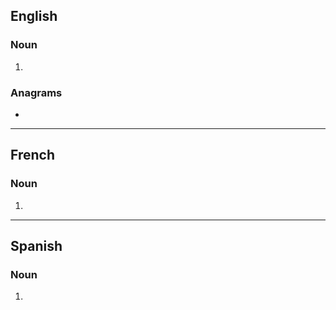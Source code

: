 {{also|Westerns}}
==English==

===Noun===
{{head|en|noun form}}

# {{plural of|en|western}}

===Anagrams===
* {{anagrams|en|a=eenrsstw|enstrews}}

----

==French==

===Noun===
{{head|fr|noun plural form|g=m}}

# {{plural of|fr|western}}

----

==Spanish==

===Noun===
{{head|es|noun form}}

# {{plural of|es|western}}